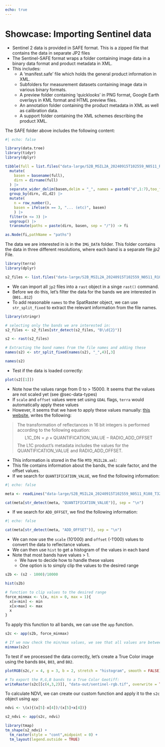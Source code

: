 ```yaml
---
echo: true
---
```

# Showcase: Importing Sentinel data

- Sentinel 2 data is provided in SAFE format. This is a zipped file that contains the data in separate JP2 files
- The Sentinel-SAFE format wraps a folder containing image data in a binary data format and product metadata in XML. 
- This includes:
  - A 'manifest.safe' file which holds the general product information in XML.
  - Subfolders for measurement datasets containing image data in various binary formats.
  - A preview folder containing 'quicklooks' in PNG format, Google Earth overlays in KML format and HTML preview files.
  - An annotation folder containing the product metadata in XML as well as calibration data.
  - A support folder containing the XML schemes describing the product XML.


The SAFE folder above includes the following content:

```r
#| echo: false

library(data.tree)
library(tidyr)
library(dplyr)

tibble(full = list.files("data-large/S2B_MSIL2A_20240915T102559_N0511_R108_T32TMS_20240915T131207.SAFE/", recursive = TRUE, full.names = TRUE)) |> 
  mutate(
    basen = basename(full),
    dirn = dirname(full)
  ) |> 
  separate_wider_delim(basen,delim = "_", names = paste0("d",1:7),too_few = "align_start",cols_remove = FALSE) |> 
  group_by(dirn, d1,d2) |> 
  mutate(
    n = row_number(),
    basen = ifelse(n == 3, "... (etc)", basen)
    ) |> 
  filter(n <= 3) |> 
  ungroup() |> 
  transmute(paths = paste(dirn, basen, sep = "/")) -> fi

as.Node(fi,pathName = "paths")

```


The data we are interested in is in the `IMG_DATA` folder. This folder contains the data in three different resolutions, where each band is a separate file *jp2* File. 

```r
library(terra)
library(dplyr)

s2_files <- list.files("data-large/S2B_MSIL2A_20240915T102559_N0511_R108_T32TMS_20240915T131207.SAFE/GRANULE/L2A_T32TMS_A039316_20240915T102803/IMG_DATA/R60m/", "\\.jp2$", full.names = TRUE)
```


- We can import all `jp2` files into a `rast` object in a singe `rast()` command. 
- Before we do this, let's filter the data for the bands we are interested in (`B01`...`B12`)
- To add reasonable `names` to the SpatRaster object, we can use `str_split_fixed` to extract the relevant information from the file names.

```r
library(stringr)

# selecting only the bands we are interested in:
s2_files <- s2_files[str_detect(s2_files, "B\\d{2}")]

s2 <- rast(s2_files)

# Extracting the band names from the file names and adding these
names(s2) <- str_split_fixed(names(s2), "_",4)[,3]

names(s2)
```

- Test if the data is loaded correctly:

```r
plot(s2[[1]])
```

- Note how the values range from 0 to > 15000. It seems that the values are not scaled yet (see @sec-data-types)
- If `scale` and `offset` values were set using `GDAL` flags, `terra` would automatically apply these values
- However, it seems that we have to apply these values manually: [this website](https://sentinel.esa.int/en/web/sentinel/technical-guides/sentinel-2-msi/level-1c/product-formatting), writes the following:

> The transformation of reflectances in 16 bit integers is performed according to the following equation:
> $$\text{L1C\_DN} = \rho \times \text{QUANTIFICATION_VALUE} - \text{RADIO_ADD_OFFSET}$$
> The L1C product's metadata includes the values for the QUANTIFICATION_VALUE and RADIO_ADD_OFFSET.

- This information is stored in the file `MTD_MSIL2A.xml`:
- This file contains information about the bands, the scale factor, and the offset values. 
- If we search for `QUANTIFICATION_VALUE`, we find the following information:

```r
#| echo: false

meta <- readLines("data-large/S2B_MSIL2A_20240915T102559_N0511_R108_T32TMS_20240915T131207.SAFE/MTD_MSIL2A.xml") 

cat(meta[str_detect(meta, "QUANTIFICATION_VALUE")], sep = "\n")
```

- If we search for `ADD_OFFSET`, we find the following information:


```r
#| echo: false

cat(meta[str_detect(meta, "ADD_OFFSET")], sep = "\n")
```

<!-- this does not work, since I would need offset to be added first, and then scale (?) -->
<!-- - Rather than manually converting our data to reflectance values, we can use the function `scoff` -->
<!-- - This function takes a *two-column matrix with scale (first column) and offset (second column) for each layer* -->
<!-- - `scale` and `offset` are applied to the original values as follows: -->

<!--   > `value <- value * scale + offset` -->

- We can now use the `scale` (10'000) and `offset` (-1'000) values to convert the data to reflectance values. 
- We can then use `hist` to get a histogram of the values in each band
- Note that most bands have values > 1. 
  - We have to decide how to handle these values
  - One option is to simply clip the values to the desired range

```r
s2b <- (s2 - 1000)/10000

hist(s2b)
```


```r
# function to clip values to the desired range
force_minmax <- \(x, min = 0, max = 1){
  x[x<min] <- min
  x[x>max] <- max
  x
}
```

To apply this function to all bands, we can use the `app` function. 

```r
s2c <- app(s2b, force_minmax)

# If we now check the min/max values, we see that all values are between 0 and 1
minmax(s2c)
```

To test if we processed the data correctly, let's create a True Color image using the bands `B04`, `B03`, and `B02`. 

```r
plotRGB(s2c,r = 4, g = 3, b = 2, stretch = "histogram", smooth = FALSE)
```

```r
# To export the R,G,B bands to a True Color Geotiff: 
writeRaster(s2c[[c(4,3,2)]], "data-out/sentinel-rgb.tif", overwrite = TRUE)
```


To calculate NDVI, we can create our custom function and apply it to the `s2c` object using `app`:

```r
ndvi <- \(x){(x[5]-x[4])/(x[5]+x[4])}

s2_ndvi <- app(s2c, ndvi)

library(tmap)
tm_shape(s2_ndvi) + 
  tm_raster(style = "cont",midpoint = 0) + 
  tm_layout(legend.outside = TRUE)
```



